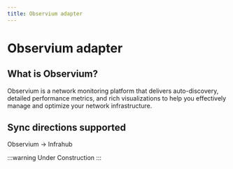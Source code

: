 ```yaml
---
title: Observium adapter
---
```



<!-- vale off -->
# Observium adapter

## What is Observium?

Observium is a network monitoring platform that delivers auto-discovery, detailed performance metrics, and rich visualizations to help you effectively manage and optimize your network infrastructure.

## Sync directions supported

Observium → Infrahub

<!-- vale on -->

:::warning Under Construction
:::